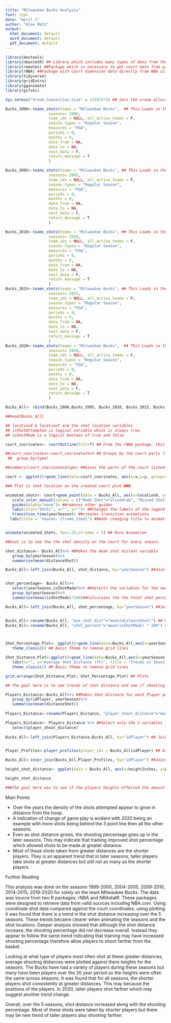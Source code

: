 ---
title: "Milwaukee Bucks Analysis"
font: 12pt
date: "April 1"
author: "Alex Matz"
output:
  html_document: default
  word_document: default
  pdf_document: default
---


```{r Libraries, message=FALSE, warning=FALSE, include=FALSE}
library(devtools)
library(nbastatR) ## Library which includes many types of data from the NBA. This requires installation from gitHub
library(remotes) ##Package which is necessary to get court data from package rNBA
library(rNBA) ##Package with court dimension data directly from NBA site
library(tidyverse)
library(gridExtra)
library(gganimate)
library(gifski)
```

```{r Data Read in, warning=FALSE, message=FALSE, include=FALSE}
Sys.setenv("Vroom_Connection_Size" = 131072*2) ## Sets the vroom allocation so data can be pulled in

Bucks_2000<-teams_shots(teams = "Milwaukee Bucks",  ## This Loads in the Milwaukee Bucks Shot Data for 2000
                   seasons= 2000,
                   team_ids = NULL, all_active_teams = F, 
                   season_types = "Regular Season",
                   measures = "FGA",
                   periods = 0,
                   months = 0,
                   date_from = NA,
                   date_to = NA,
                   nest_data = F,
                   return_message = T
                   )

Bucks_2005<-teams_shots(teams = "Milwaukee Bucks", ## This Loads in the Milwaukee Bucks Shot Data for 2005
                   seasons= 2005,
                   team_ids = NULL, all_active_teams = F, 
                   season_types = "Regular Season",
                   measures = "FGA",
                   periods = 0,
                   months = 0,
                   date_from = NA,
                   date_to = NA,
                   nest_data = F,
                   return_message = T
                   )

Bucks_2010<-teams_shots(teams = "Milwaukee Bucks", ## This Loads in the Milwaukee Bucks Shot Data for 2010
                   seasons= 2010,
                   team_ids = NULL, all_active_teams = F, 
                   season_types = "Regular Season",
                   measures = "FGA",
                   periods = 0,
                   months = 0,
                   date_from = NA,
                   date_to = NA,
                   nest_data = F,
                   return_message = T
                   )
Bucks_2015<-teams_shots(teams = "Milwaukee Bucks", ## This Loads in the Milwaukee Bucks Shot Data for 2015     
                   seasons= 2015,
                   team_ids = NULL, all_active_teams = F, 
                   season_types = "Regular Season",
                   measures = "FGA",
                   periods = 0,
                   months = 0,
                   date_from = NA,
                   date_to = NA,
                   nest_data = F,
                   return_message = T
                   )
Bucks_2020<-teams_shots(teams = "Milwaukee Bucks",  ## This Loads in the Milwaukee Bucks Shot Data for 2020
                   seasons= 2020,
                   team_ids = NULL, all_active_teams = F, 
                   season_types = "Regular Season",
                   measures = "FGA",
                   periods = 0,
                   months = 0,
                   date_from = NA,
                   date_to = NA,
                   nest_data = F,
                   return_message = T
                   )

```
```{r Data Merging and Explore, message=FALSE, warning=FALSE, include=FALSE}
Bucks_All<- rbind(Bucks_2000,Bucks_2005, Bucks_2010, Bucks_2015, Bucks_2020) ## This combines all the data into one dataframes.

##head(Bucks_All)

## locationX & locationY are the shot location variables
## isShotAttempted is logical variable which is always true
## isShotMade is a logical boolean of true and false
```

```{r Court Makeup, message=FALSE, warning=FALSE, include=FALSE}
court_coorinates<- courtOutline(full=T) ## From the rNBA package, this obtains the coordinates of the court

##court_coorinates<-court_coorinates%>% ## Groups by the court parts (Type)
 ##  group_by(type)

##summary(court_coorinates$type) ##Gives the parts of the court listed

court <- ggplot()+geom_line(data=court_coorinates, aes(x=x,y=y, group=type)) ## This makes the court given the rNBA coordinates

```

```{r Plotting, echo=FALSE, message=FALSE, warning=FALSE}

### Plot is shot location on the created court plot ###

animated_shots<- court+geom_point(data = Bucks_All, aes(x=locationX, y=locationY, color=typeEvent, alpha=.01))+ ##Adds the shot location points on the court
   scale_color_manual(values = c("Made Shot"="olivedrab", "Missed Shot"= "grey"))+ ## Colors the shots for made or missed
   guides(alpha="none")+ ##removes other guides
   labs(color="Shots", x="", y="")+ ##Changes the labels of the legend and the axis
   transition_time(yearSeason)+ ##creates transition animations
  labs(title = 'Season: {frame_time}') ##Adds changing title to animation


animate(animated_shots, fps=.25,nframes = 5) ## Runs Animation

##Goal is to see the the shot density on the court for every season.
```


```{r Find the NBA Shot Distances and Percentages, echo=FALSE, message=FALSE, warning=FALSE}

shot_distance<- Bucks_All%>% ##Makes the mean shot distant variable
   group_by(yearSeason)%>%
   summarise(mean(distanceShot))

Bucks_All<-left_join(Bucks_All, shot_distance, by="yearSeason") ##Join the new mean shot distance variable to the main data set across all years


shot_percentage<- Bucks_All%>%
   select(yearSeason,isShotMade)%>% ##Selects the variables for the new variable
   group_by(yearSeason)%>%
   summarise(mean(isShotMade)*100)##Calculates the the total shot percentage using the mean of the boolean is shot made

Bucks_All<-left_join(Bucks_All, shot_percentage, by="yearSeason") ##Join the new shot percentage/year to the main data set across all years


Bucks_All<-rename(Bucks_All, "ave_shot_dist"="mean(distanceShot)") ## Rename
Bucks_All<-rename(Bucks_All, "shot_percent"="mean(isShotMade) * 100") ## Rename



Shot_Percentage_Plot<- ggplot()+geom_line(data=Bucks_All,aes(x=yearSeason, y=shot_percent)) +labs(x="Season", y="Average Shooting Percentage")+  ## Labels
   theme_classic() ## Basic Theme to remove grid lines

Shot_Distance_Plot<-ggplot()+geom_line(data=Bucks_All,aes(x=yearSeason, y=ave_shot_dist))+
   labs(x="", y="Average Shot Distance (ft)", title = "Trends of Shooting over 20 Years")+ ## Labels
   theme_classic() ## Basic Theme to remove grid lines

grid.arrange(Shot_Distance_Plot, Shot_Percentage_Plot) ## Plots

## The goal here is to see trends of shot distance and see if shooting percentage goes with it.


```

```{r Heights Compared to Distance, message=FALSE, warning=FALSE, include=FALSE}
Players_Distance<-Bucks_All%>% ##Makes Shot Distance for each Player per season
   group_by(idPlayer, yearSeason)%>%
   summarise(mean(distanceShot))
 
Players_Distance<-rename(Players_Distance, "player_shoot_distance"="mean(distanceShot)") ## Rename  

Players_Distance<- Players_Distance %>% ##Select only the 2 variables for the merge
   select(player_shoot_distance)
   
Bucks_All<-left_join(Players_Distance,Bucks_All, by="idPlayer") ## Joins Shot Distance into main data set


Player_Profiles<-player_profiles(player_ids = Bucks_All$idPlayer) ## Attains player profile data from NBAstatR

Bucks_All<-inner_join(Bucks_All,Player_Profiles, by="idPlayer") ##Joins the Player Profiles Df with main df

height_shot_distance<- ggplot(data = Bucks_All, aes(x=heightInches, y=player_shoot_distance))+geom_point()+facet_wrap(~yearSeason)+labs(x="Player Heights (in)", y="Average Shot Distance", title="Players Average Shot Distance by their Heights")
```

```{r Height and Distance Plot, echo=FALSE, message=FALSE, warning=FALSE}
height_shot_distance

###The goal here was to see if the players heights effected the amount of shots taken at greater distances. These chunks are seperated solely supress warnings
```

Main Points

* Over the years the density of the shots attempted appear to grow in distance from the hoop.
* A indication of change of game play is evident with 2020 being an example with more shots being behind the 3 point line then all the other seasons.
* Even as shot distance grows, the shooting percentage goes up in the later seasons. This may indicate that training improved shot percentage which allowed shots to be made at greater distance. 
*  Most of these shots taken from greater distances are the shorter players. They is an apparent trend that in later seasons, taller players take shots at greater distances but still not as many as the shorter players.



Further Reading

This analysis was done on the seasons 1999-2000, 2004-2005, 2009-2010, 2014-2015, 2019-2020 for solely on the team Milwaukee Bucks. The data was source from two R packages, rNBA and NBAstatR. These packages were designed to retrieve data from valid sources including NBA.com. Using coordinate shot data compared against the court coordinates, using plotting it was found that there is a trend in the shot distance increasing over the 5 seasons. These trends became clearer when animating the seasons and the shot locations. Deeper analysis showed that although the shot distance increase, the shooting percentage did not decrease overall. Instead they appear to follow the same trend indicating that training may have increased shooting percentage therefore allow players to shoot farther from the basket. 

Looking at what type of players most often shot at these greater distances, average shooting distances were plotted against there heights for the seasons. The Bucks have had a variety of players during these seasons but many have been players over the 20 year period so the heights were often the same across seasons. It was found that for all seasons, the shorter players shot consistently at greater distances. This may because the positions of the players. In 2020, taller players shot farther which may suggest another trend change. 

Overall, over the 5 seasons, shot distance increased along with the shooting percentage. Most of these shots were taken by shorter players but there may be new trend of taller players also shooting farther.
  
  
  


